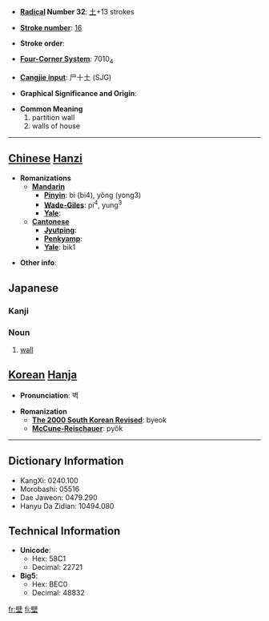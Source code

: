 * '''[[Wiktionary:Chinese radical index| Radical]] Number 32''': [[Wiktionary:Chinese radical index 土|土]]+13 strokes

* '''[[Wiktionary:Chinese total strokes index|Stroke number]]''': [[Wiktionary:Chinese total strokes index 16|16]]

* '''Stroke order''': 

* '''[[Wiktionary:Chinese four corner index|Four-Corner System]]''': 7010<sub>4</sub>

* '''[[Wiktionary:Chinese Cangjie index|Cangjie input]]''': 尸十土 (SJG)

* '''Graphical Significance and Origin''': 

* '''Common Meaning'''
*#partition wall
*# walls of house


----

== [[Chinese]] [[Hanzi]] ==

* '''Romanizations'''
** '''[[Mandarin]]'''
*** '''[[Pinyin]]''': bì (bi4), yǒng (yong3)
*** '''[[Wade-Giles]]''': pi<sup>4</sup>, yung<sup>3</sup>
*** '''[[Yale]]''': 
** '''[[Cantonese]]'''
*** '''[[Jyutping]]''':
*** '''[[Penkyamp]]''': 
*** '''[[Yale]]''': bik1

* '''Other info''': 


== Japanese ==
===Kanji===
{{kanji|[[へき]] ([[heki]])|[[かべ]] ([[kabe]])}}

===Noun===
{{janoun|かべ|kabe}}
# [[wall]]


== [[Korean]] [[Hanja]] ==

* '''Pronunciation''': 벽

* '''Romanization'''
** '''[[The 2000 South Korean Revised Romanization|The 2000 South Korean Revised]]''': byeok
** '''[[McCune-Reischauer]]''': pyŏk

----

== Dictionary Information ==

* KangXi: 0240.100
* Morobashi: 05516
* Dae Jaweon: 0479.290
* Hanyu Da Zidian: 10494.080

== Technical Information ==

* '''Unicode''':
** Hex: 58C1
** Decimal: 22721
* '''Big5''':
** Hex: BEC0
** Decimal: 48832

[[fr:壁]]
[[fi:壁]]